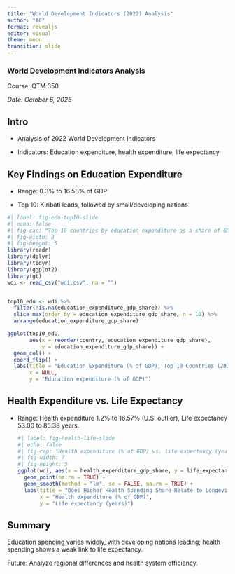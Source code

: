 ```yaml
---
title: "World Development Indicators (2022) Analysis"
author: "AC"
format: revealjs
editor: visual
theme: moon
transition: slide
---
```


### World Development Indicators Analysis

Course: QTM 350

*Date: October 6, 2025*

## Intro

-   Analysis of 2022 World Development Indicators

-   Indicators: Education expenditure, health expenditure, life expectancy

## Key Findings on Education Expenditure

-   Range: 0.3% to 16.58% of GDP

-   Top 10: Kiribati leads, followed by small/developing nations

```r
#| label: fig-edu-top10-slide
#| echo: false
#| fig-cap: "Top 10 countries by education expenditure as a share of GDP (2022). Source: World Development Indicators (wdi.csv)."
#| fig-width: 8
#| fig-height: 5
library(readr)
library(dplyr)
library(tidyr)
library(ggplot2)
library(gt)
wdi <- read_csv("wdi.csv", na = "")


top10_edu <- wdi %>%
  filter(!is.na(education_expenditure_gdp_share)) %>%
  slice_max(order_by = education_expenditure_gdp_share, n = 10) %>%
  arrange(education_expenditure_gdp_share)

ggplot(top10_edu,
       aes(x = reorder(country, education_expenditure_gdp_share),
           y = education_expenditure_gdp_share)) +
  geom_col() +
  coord_flip() +
  labs(title = "Education Expenditure (% of GDP), Top 10 Countries (2022)",
       x = NULL,
       y = "Education expenditure (% of GDP)")
```

## Health Expenditure vs. Life Expectancy

-   Range: Health expenditure 1.2% to 16.57% (U.S. outlier), Life expectancy 53.00 to 85.38 years.

    ```r
    #| label: fig-health-life-slide
    #| echo: false
    #| fig-cap: "Health expenditure (% of GDP) vs. life expectancy (years), 2022. Line shows linear fit. Source: World Development Indicators (wdi.csv)."
    #| fig-width: 7
    #| fig-height: 5
    ggplot(wdi, aes(x = health_expenditure_gdp_share, y = life_expectancy)) +
      geom_point(na.rm = TRUE) +
      geom_smooth(method = "lm", se = FALSE, na.rm = TRUE) +
      labs(title = "Does Higher Health Spending Share Relate to Longevity?",
           x = "Health expenditure (% of GDP)",
           y = "Life expectancy (years)")
    ```

## Summary

Education spending varies widely, with developing nations leading; health spending shows a weak link to life expectancy.

Future: Analyze regional differences and health system efficiency.\
